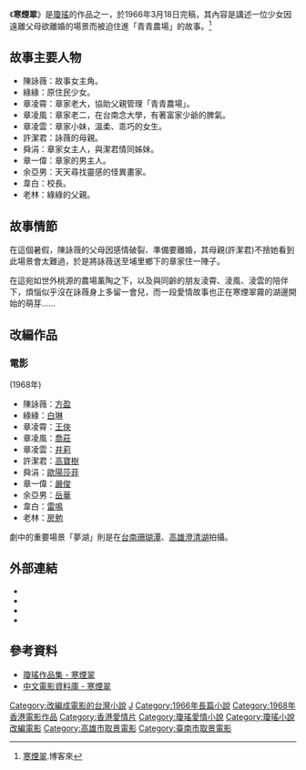 {{圖書資訊
| 圖書名稱       = 寒煙翠
| 圖書封面       = 
| 圖書封面尺寸   = 200px
| 副書名         = 
| 外文名         = Mist Over Dream Lake
| 類型           = 长篇[[爱情小说|爱情小说]]
| 作者           = [[琼瑶|琼瑶]]
| 封面設計       = 
| 總編輯         =
| 社長           =
| 譯者           = 
| 出版商         = [[皇冠文化|皇冠文化]]
| 發行商         = [[皇冠文化|皇冠文化]]
| 發行人         = [[平鑫濤|平鑫濤]]
| 印刷           =
| 發行地區       = {{TWN}}
| 發行日期       = 
| 創作時間       = 1966年3月18日
| 語言           = [[中文|中文]]
| 銷售量         = 
| 頁數           = 
| 售價           = 
| ISBN           = 9573300141
| 官方網站       = 
| 備註           = 
}}
《'''寒煙翠'''》是[[瓊瑤|瓊瑤]]的作品之一，於1966年3月18日完稿，其內容是講述一位少女因遠離父母欲離婚的場景而被迫住進「青青農場」的故事。<ref>[https://web.archive.org/web/20131224111245/http://www.books.com.tw/products/0010006068 寒煙翠].博客來</ref>

==故事主要人物==
* 陳詠薇：故事女主角。
* 綠綠：原住民少女。
* 章凌霄：章家老大，協助父親管理「青青農場」。
* 章凌風：章家老二，在台南念大學，有著富家少爺的脾氣。
* 章凌雲：章家小妹，溫柔、乖巧的女生。
* 許潔君：詠薇的母親。
* 舜涓：章家女主人，與潔君情同姊妹。
* 章一偉：章家的男主人。
* 余亞男：天天尋找靈感的怪異畫家。
* 韋白：校長。
* 老林：綠綠的父親。



==故事情節==
在這個暑假，陳詠薇的父母因感情破裂、準備要離婚，其母親(許潔君)不捨她看到此場景會太難過，於是將詠薇送至埔里鄉下的章家住一陣子。

在這宛如世外桃源的農場薰陶之下，以及與同齡的朋友淩霄、淩風、淩雲的陪伴下，煩惱似乎沒在詠薇身上多留一會兒，而一段愛情故事也正在寒煙翠霧的湖邊開始的萌芽……



==改編作品==
===電影===
{{Infobox Film
|片名          = 寒煙翠
|電影原名      = ''{{lang|en|Mist Over Dream Lake}}''
|圖像          = 
|圖像說明      = 
|導演          = [[嚴俊|嚴俊]]
|監製          = 邵仁枚
|製片          = 
|編劇          = 嚴俊、陳蝶衣
|劇本          = 
|故事          = 
|原著          = [[瓊瑤|瓊瑤]]
|旁白          = 
|統籌          = 
|主演          = [[方盈|方盈]]、[[喬莊|喬莊]]、[[岳華|岳華]]、[[王俠_(演員)|王俠]]、[[井莉|井莉]]
|副標題        = 
|片尾曲        = 
|配樂          = 王居仁
|攝影          = 王劍寒
|剪輯          = 姜興隆
|製片商        = [[邵氏兄弟|邵氏兄弟有限公司]]
|發行商        = 
|上映日期      = {{BHKG}}：{{film date|1968|1|5}}<br>{{TWN}}：{{film date|1968|8|14}}
|發行日期      = 
|片長          = 101 分鐘
|產地          = {{英屬香港電影}}
|語言          = 華語
|官方網站      = 
|預算          = 
|票房          = 
|amg_id      = 
|imdb_id     = tt0185350
}}
{{engname|《寒煙翠》|''Mist Over Dream Lake''}}(1968年)

* 陳詠薇：[[方盈|方盈]]
* 綠綠：[[白琳|白琳]]
* 章凌霄：[[王俠_(演員)|王俠]]
* 章凌風：[[喬莊|喬莊]]
* 章凌雲：[[井莉|井莉]]
* 許潔君：[[高寶樹|高寶樹]]
* 舜涓：[[歐陽莎菲|歐陽莎菲]]
* 章一偉：[[嚴俊|嚴俊]]
* 余亞男：[[岳華|岳華]]
* 韋白：[[雷鳴_(臺灣演員)|雷鳴]]
* 老林：[[房勉|房勉]]


劇中的重要場景「夢湖」則是在[[台南|台南]][[珊瑚潭|珊瑚潭]]、[[高雄|高雄]][[澄清湖|澄清湖]]拍攝。

==外部連結==
*{{hkmdb title|4792}}
*{{Mtime|20050}}
*{{douban}}
*{{imdb title|0185350}}



==參考資料==
{{reflist}}
* [http://www.millionbook.net/yq/q/qiongyao/hyc/001.htm 瓊瑤作品集 - 寒煙翠]
* [http://www.dianying.com/ft/title/hyc1968 中文電影資料庫 - 寒煙翠]

{{DEFAULTSORT:Mist Over Dream Lake}}
[[Category:改編成電影的台灣小說|Category:改編成電影的台灣小說]]
[[Category:中文長篇小說|J]]
[[Category:1966年長篇小說|Category:1966年長篇小說]]
[[Category:1968年香港電影作品|Category:1968年香港電影作品]]
[[Category:香港愛情片|Category:香港愛情片]]
[[Category:瓊瑤愛情小說|Category:瓊瑤愛情小說]]
[[Category:瓊瑤小說改編電影|Category:瓊瑤小說改編電影]]
[[Category:高雄市取景電影|Category:高雄市取景電影]]
[[Category:臺南市取景電影|Category:臺南市取景電影]]